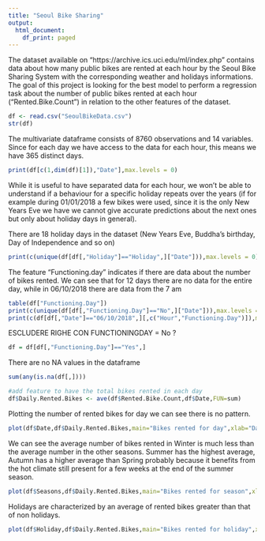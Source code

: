 ---
title: "Seoul Bike Sharing"
output:
  html_document:
    df_print: paged
---

The dataset available on "https://archive.ics.uci.edu/ml/index.php" contains data about how many public bikes are rented at each hour by the Seoul Bike Sharing System with the corresponding weather and holidays informations. 
The goal of this project is looking for the best model to perform a regression task about the number of public bikes rented at each hour ("Rented.Bike.Count") in relation to the other features of the dataset.
	
```{r, echo=FALSE}
df <- read.csv("SeoulBikeData.csv")
str(df)
```

The multivariate dataframe consists of 8760 observations and 14 variables. Since for each day we have access to the data for each hour, this means we have 365 distinct days.
```{r,echo=FALSE}
print(df[c(1,dim(df)[1]),"Date"],max.levels = 0)
```

While it is useful to have separated data for each hour, we won't be able to understand if a behaviour for a specific holiday repeats over the years (if for example during 01/01/2018 a few bikes were used, since it is the only New Years Eve we have we cannot give accurate predictions about the next ones but only about holiday days in general).

There are 18 holiday days in the dataset (New Years Eve, Buddha's birthday, Day of Independence and so on)
```{r,echo=FALSE}
print(c(unique(df[df[,"Holiday"]=="Holiday",]["Date"])),max.levels = 0)
```

The feature "Functioning.day" indicates if there are data about the number of bikes rented. We can see that for 12 days there are no data for the entire day, while in 06/10/2018 there are data from the 7 am
```{r,echo=FALSE}
table(df["Functioning.Day"])
print(c(unique(df[df[,"Functioning.Day"]=="No",]["Date"])),max.levels = 0)
print(c(df[df[,"Date"]=="06/10/2018",][,c("Hour","Functioning.Day")]),max.levels = 0)
```

ESCLUDERE RIGHE CON FUNCTIONINGDAY = No ?
```{r}
df = df[df[,"Functioning.Day"]=="Yes",]
```


There are no NA values in the dataframe
```{r}
sum(any(is.na(df[,])))
```
```{r,echo=FALSE}
#add feature to have the total bikes rented in each day
df$Daily.Rented.Bikes <- ave(df$Rented.Bike.Count,df$Date,FUN=sum)
```


Plotting the number of rented bikes for day we can see there is no pattern.

```{r,echo=FALSE}
plot(df$Date,df$Daily.Rented.Bikes,main="Bikes rented for day",xlab="Day",ylab="Rented Bikes")
```

We can see the average number of bikes rented in Winter is much less than the average number in the other seasons. 
Summer has the highest average, Autumn has a higher average than Spring probably because it benefits from the hot climate still present for a few weeks at the end of the summer season.

```{r,echo=FALSE}
plot(df$Seasons,df$Daily.Rented.Bikes,main="Bikes rented for season",xlab="Season",ylab="Rented Bikes")
```

Holidays are characterized by an average of rented bikes greater than that of non holidays.

```{r,echo=FALSE}
plot(df$Holiday,df$Daily.Rented.Bikes,main="Bikes rented for holiday",xlab="Holiday",ylab="Rented Bikes")
```


